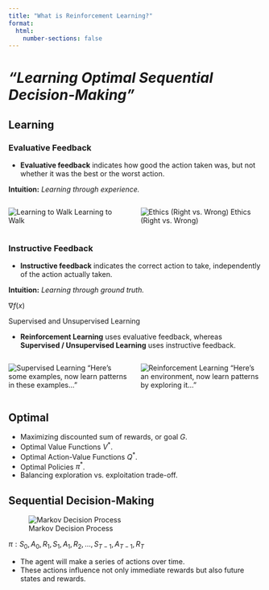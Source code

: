 ```yaml
---
title: "What is Reinforcement Learning?"
format: 
  html:
    number-sections: false
---
```


# _"Learning Optimal Sequential Decision-Making"_

## Learning

### Evaluative Feedback
- **Evaluative feedback** indicates how good the action taken was, but not whether it was the best or the worst action.

::: {.center}
**Intuition:** _Learning through experience._
:::

::: {.columns}
:::: {.column width="50%"}
![Learning to Walk](images/BabyWalking.jpg)
Learning to Walk
::::

:::: {.column width="50%"}
![Ethics (Right vs. Wrong)](images/ethics.jpg)
Ethics (Right vs. Wrong)
::::
:::

### Instructive Feedback
- **Instructive feedback** indicates the correct action to take, independently of the action actually taken.

::: {.center}
**Intuition:** _Learning through ground truth._
:::

::: {.center}
$\nabla f(x)$

Supervised and Unsupervised Learning
:::

- **Reinforcement Learning** uses evaluative feedback, whereas **Supervised / Unsupervised Learning** uses instructive feedback.

::: {.columns}
:::: {.column width="50%"}
![Supervised Learning](images/cheetah.jpg)
"Here’s some examples, now learn patterns in these examples..."
::::

:::: {.column width="50%"}
![Reinforcement Learning](images/cheetahopenai.jpg)
"Here’s an environment, now learn patterns by exploring it..."
::::
:::

## Optimal

- Maximizing discounted sum of rewards, or goal $G$.
- Optimal Value Functions $V^{*}$.
- Optimal Action-Value Functions $Q^{*}$.
- Optimal Policies $\pi^{*}$.
- Balancing exploration vs. exploitation trade-off.

## Sequential Decision-Making

::: {.center}
![Markov Decision Process](images/MDP.png)
:::

::: {.center}
$\pi: S_{0}, A_{0}, R_{1}, S_{1}, A_{1}, R_{2}, ... , S_{T-1}, A_{T-1}, R_{T}$
:::

- The agent will make a series of actions over time.
- These actions influence not only immediate rewards but also future states and rewards.